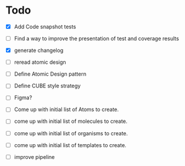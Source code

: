 
<Meta title="Todo" />

# Todo
- [x] Add Code snapshot tests
- [ ] Find a way to improve the presentation of test and coverage results
- [x] generate changelog
- [ ] reread atomic design
- [ ] Define Atomic Design pattern
- [ ] Define CUBE style strategy
- [ ] Figma?
- [ ] Come up with initial list of Atoms to create.
- [ ] come up with initial list of molecules to create.
- [ ] come up with initial list of organisms to create.
- [ ] come up with initial list of templates to create.
- [ ] improve pipeline


